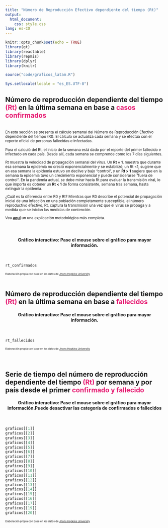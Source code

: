 ```yaml
---
title: "Número de Reproducción Efectivo dependiente del tiempo (Rt)"
output: 
  html_document: 
    css: style.css
lang: es-CO
---
```


```r
knitr::opts_chunk$set(echo = TRUE)
library(gt)
library(reactable)
library(repmis)
library(dplyr)
library(knitr)

source("code/graficos_latam.R")

Sys.setlocale(locale = "es_ES.UTF-8")
```

<h2 style = color: #000000;>
    Número de reproducción dependiente del tiempo <span style = "color: #e61b72"><b>(Rt)</b></span> en la última semana en base a <span style = "color: #e61b72"><b>casos confirmados</b></span>
</h2>
<br>
<small>En esta sección se presenta el cálculo semanal del Número de Reproducción Efectivo dependiente del tiempo (Rt). El cálculo se actualiza cada semana y se efectúa con el reporte oficial de personas fallecidas e infectadas.

Para el calculó del Rt, el inicio de la semana está dado por el reporte del primer fallecido e infectado en cada país. Desde allí, cada semana se comprende como los 7 días siguientes.

Rt muestra la velocidad de propagación semanal del virus. Un **Rt = 1**, muestra que durante esa semana la epidemia no creció exponencialmente y se estabilizó; un Rt <1, sugiere que en esa semana la epidemia estuvo en declive y bajo “control”, y un **Rt > 1** sugiere que en la semana la epidemia tuvo un crecimiento exponencial y puede considerarse “fuera de control”. En la pandemia actual, se debe mirar hacia Rt para evaluar la transmisión viral, lo que importa es obtener un **Rt < 1** de forma consistente, semana tras semana, hasta extinguir la epidemia.

¿Cuál es la diferencia entre R0 y Rt? Mientras que R0 describe el potencial de propagación inicial de una infección en una población completamente susceptible, el número reproductivo efectivo, Rt, captura la transmisión una vez que el virus se propaga y a medida que se inician las medidas de contención.

Vea [**aquí**](https://rafalopezv.io/static/avina/anexo_metodologico_espanol.pdf) un una explicación metodológica más completa.</small>
<br>
<br>
<br>
<center><h4>Gráfico interactivo: Pase el mouse sobre el gráfico para mayor información.</h4></center>
<br>
```r
rt_confirmados
```
<small><small><small>
Elaboración propia con base en los datos de [Jhons Hopkins University](https://github.com/CSSEGISandData/COVID-19)
</small></small></small>
<br>
<br>

<h2 style = color: #000000;>
    Número de reproducción dependiente del tiempo <span style = "color: #e61b72"><b>(Rt)</b></span> en la última semana en base a <span style = "color: #e61b72"><b>fallecidos</b></span>
</h2>

<center><h4>Gráfico interactivo: Pase el mouse sobre el gráfico para mayor información.</h4></center>
<br>
```r
rt_fallecidos
```
<small><small><small>
Elaboración propia con base en los datos de [Jhons Hopkins University](https://github.com/CSSEGISandData/COVID-19)
</small></small></small>
<br>
<br>
<br>

<h2 style = color: #000000;>
    Serie de tiempo del número de reproducción dependiente del tiempo <span style = "color: #e61b72"><b>(Rt)</b></span> por semana y por país desde el primer <span style = "color: #e61b72"><b>confirmado y fallecido</b></span>
</h2>

<center><h4>Gráfico interactivo: Pase el mouse sobre el gráfico para mayor información.Puede desactivar las categoría de confirmados o fallecidos</h4></center>
<br>
```r
graficos[[1]]
graficos[[2]]
graficos[[3]]
graficos[[4]]
graficos[[5]]
graficos[[6]]
graficos[[7]]
graficos[[8]]
graficos[[9]]
graficos[[10]]
graficos[[11]]
graficos[[12]]
graficos[[13]]
graficos[[14]]
graficos[[15]]
graficos[[16]]
graficos[[17]]
graficos[[19]]
graficos[[20]]
```
<small><small><small>
Elaboración propia con base en los datos de [Jhons Hopkins University](https://github.com/CSSEGISandData/COVID-19)
</small></small></small>
